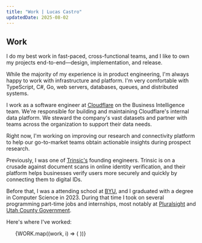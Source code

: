 ```yaml
---
title: "Work | Lucas Castro"
updatedDate: 2025-08-02
---
```



## Work

I do my best work in fast-paced, cross-functional teams, and I like to own my projects end-to-end—design, implementation, and release.

While the majority of my experience is in product engineering, I'm always happy to work with infrastructure and platform. I'm very comfortable with TypeScript, C#, Go, web servers, databases, queues, and distributed systems.

I work as a software engineer at [Cloudflare](https://www.cloudflare.com) on the Business Intelligence team. We're responsible for building and maintaining Cloudflare's internal data platform. We steward the company's vast datasets and partner with teams across the organization to support their data needs.

Right now, I'm working on improving our research and connectivity platform to help our go-to-market teams obtain actionable insights during prospect research.

Previously, I was one of [Trinsic's](https://trinsic.id) founding engineers. Trinsic is on a crusade against document scans in online identity verification, and their platform helps businesses verify users more securely and quickly by connecting them to digital IDs.

Before that, I was a attending school at [BYU](https://byu.edu), and I graduated with a degree in Computer Science in 2023. During that time I took on several programming part-time jobs and internships, most notably at [Pluralsight](https://pluralsight.com) and [Utah County Government](https://utahcounty.gov).

Here's where I've worked:

<ul>
	{WORK.map((work, i) => (
		<WorkEntry
			key={i}
			position={work.position}
			company={work.company}
			companyUrl={work.companyUrl}
			range={work.range}
		/>
	))}
</ul>
